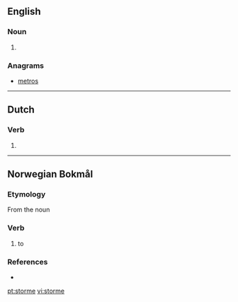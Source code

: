 ==English==

===Noun===
{{en-noun}}

# {{obsolete spelling of|storm|lang=en}}

===Anagrams===
* [[metros#English|metros]]

----

==Dutch==

===Verb===
{{nl-verb-form}}

# {{nl-verb form of|n=sg|t=pres|m=subj|stormen}}

----

==Norwegian Bokmål==

===Etymology===
From the noun {{m|nb|storm}}

===Verb===
{{head|nb|verb|imperative|storm|present tense|stormer|passive|stormes|simple past and past participle|storma|or|stormet|present participle|stormende}}

# to {{l|en|storm}}

===References===
* {{R:The Bokmål Dictionary}}

[[pt:storme]]
[[vi:storme]]